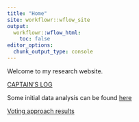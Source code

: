 ```yaml
---
title: "Home"
site: workflowr::wflow_site
output:
  workflowr::wflow_html:
    toc: false
editor_options:
  chunk_output_type: console
---
```


Welcome to my research website.

[CAPTAIN'S LOG](captains_log.html)

Some initial data analysis can be found [here](phasing_results.html)

[Voting approach results](09012023_consensus_idea.html)
